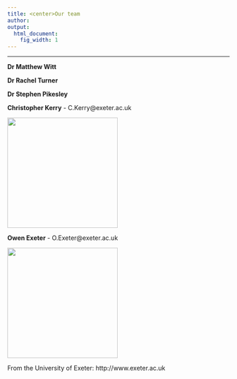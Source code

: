 ```yaml
---
title: <center>Our team
author:  
output:
  html_document:
    fig_width: 1
---
```


<!--- please update--->

----

**Dr Matthew Witt**

**Dr Rachel Turner**

**Dr Stephen Pikesley**

**Christopher Kerry** - C.Kerry@exeter.ac.uk

<img src="images/profile_Chris.jpg" width="250px">

**Owen Exeter** - O.Exeter@exeter.ac.uk

<img src="images/profile_Owen.jpg" width="250px">






From the University of Exeter: http://www.exeter.ac.uk







